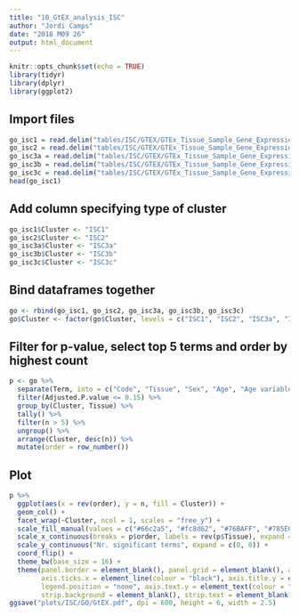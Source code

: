 ```yaml
---
title: "10_GtEX_analysis_ISC"
author: "Jordi Camps"
date: "2018 M09 26"
output: html_document
---
```


```r
knitr::opts_chunk$set(echo = TRUE)
library(tidyr)
library(dplyr)
library(ggplot2)
```

## Import files
```r
go_isc1 = read.delim("tables/ISC/GTEX/GTEx_Tissue_Sample_Gene_Expression_Profiles_up_table_ISC1.txt", header = TRUE)
go_isc2 = read.delim("tables/ISC/GTEX/GTEx_Tissue_Sample_Gene_Expression_Profiles_up_table_ISC2.txt", header = TRUE)
go_isc3a = read.delim("tables/ISC/GTEX/GTEx_Tissue_Sample_Gene_Expression_Profiles_up_table_ISC3a.txt", header = TRUE)
go_isc3b = read.delim("tables/ISC/GTEX/GTEx_Tissue_Sample_Gene_Expression_Profiles_up_table_ISC3b.txt", header = TRUE)
go_isc3c = read.delim("tables/ISC/GTEX/GTEx_Tissue_Sample_Gene_Expression_Profiles_up_table_ISC3c.txt", header = TRUE)
head(go_isc1)
```

## Add column specifying type of cluster
```r
go_isc1$Cluster <- "ISC1"
go_isc2$Cluster <- "ISC2"
go_isc3a$Cluster <- "ISC3a"
go_isc3b$Cluster <- "ISC3b"
go_isc3c$Cluster <- "ISC3c"
```

## Bind dataframes together
```r
go <- rbind(go_isc1, go_isc2, go_isc3a, go_isc3b, go_isc3c)
go$Cluster <- factor(go$Cluster, levels = c("ISC1", "ISC2", "ISC3a", "ISC3b", "ISC3c"))
```

## Filter for p-value, select top 5 terms and order by highest count
```r
p <- go %>%
  separate(Term, into = c("Code", "Tissue", "Sex", "Age", "Age variable"), sep = "_") %>%
  filter(Adjusted.P.value <= 0.15) %>%
  group_by(Cluster, Tissue) %>%
  tally() %>%
  filter(n > 5) %>%
  ungroup() %>%
  arrange(Cluster, desc(n)) %>%
  mutate(order = row_number())
```

## Plot
```r
p %>%
  ggplot(aes(x = rev(order), y = n, fill = Cluster)) +
  geom_col() +
  facet_wrap(~Cluster, ncol = 1, scales = "free_y") +
  scale_fill_manual(values = c("#66c2a5", "#fc8d62", "#76BAFF", "#785ECC", "#AD54B2")) +
  scale_x_continuous(breaks = p$order, labels = rev(p$Tissue), expand = c(0, 0)) +
  scale_y_continuous("Nr. significant terms", expand = c(0, 0)) +
  coord_flip() +
  theme_bw(base_size = 16) +
  theme(panel.border = element_blank(), panel.grid = element_blank(), axis.line = element_line(colour = "black"), axis.ticks.y = element_blank(),
        axis.ticks.x = element_line(colour = "black"), axis.title.y = element_blank(), axis.text.x = element_text(colour = "black", size = 11),
        legend.position = "none", axis.text.y = element_text(colour = "black", vjust = 0.3), axis.title.x = element_text(hjust = 1, size = 11),
        strip.background = element_blank(), strip.text = element_blank())
ggsave("plots/ISC/GO/GtEX.pdf", dpi = 600, height = 6, width = 2.5)
```
